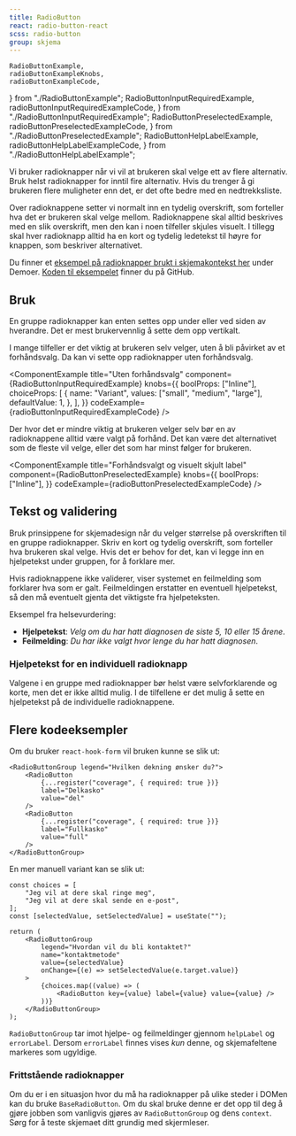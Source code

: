 ```yaml
---
title: RadioButton
react: radio-button-react
scss: radio-button
group: skjema
---
```


    RadioButtonExample,
    radioButtonExampleKnobs,
    radioButtonExampleCode,
} from "./RadioButtonExample";
    RadioButtonInputRequiredExample,
    radioButtonInputRequiredExampleCode,
} from "./RadioButtonInputRequiredExample";
    RadioButtonPreselectedExample,
    radioButtonPreselectedExampleCode,
} from "./RadioButtonPreselectedExample";
    RadioButtonHelpLabelExample,
    radioButtonHelpLabelExampleCode,
} from "./RadioButtonHelpLabelExample";

<Ingress>
    Vi bruker radioknapper når vi vil at brukeren skal velge ett av flere
    alternativ. Bruk helst radioknapper for inntil fire alternativ. Hvis du
    trenger å gi brukeren flere muligheter enn det, er det ofte bedre med en
    nedtrekksliste.
</Ingress>

<ComponentExample
    title="RadioButton"
    component={RadioButtonExample}
    knobs={radioButtonExampleKnobs}
    codeExample={radioButtonExampleCode}
/>

Over radioknappene setter vi normalt inn en tydelig overskrift, som forteller hva det er brukeren skal velge mellom. Radioknappene skal alltid beskrives med en slik overskrift, men den kan i noen tilfeller skjules visuelt. I tillegg skal hver radioknapp alltid ha en kort og tydelig ledetekst til høyre for knappen, som beskriver alternativet.

Du finner et [eksempel på radioknapper brukt i skjemakontekst her](/demoer/skjemavalidering/) under Demoer. [Koden til eksempelet](https://github.com/fremtind/jokul/blob/main/portal/src/pages/demoer/skjemavalidering.tsx) finner du på GitHub.

## Bruk

En gruppe radioknapper kan enten settes opp under eller ved siden av hverandre. Det er mest brukervennlig å sette dem opp vertikalt.

I mange tilfeller er det viktig at brukeren selv velger, uten å bli påvirket av et forhåndsvalg. Da kan vi sette opp radioknapper uten forhåndsvalg.

<ComponentExample
    title="Uten forhåndsvalg"
    component={RadioButtonInputRequiredExample}
    knobs={{
        boolProps: ["Inline"],
        choiceProps: [
            {
                name: "Variant",
                values: ["small", "medium", "large"],
                defaultValue: 1,
            },
        ],
    }}
    codeExample={radioButtonInputRequiredExampleCode}
/>

Der hvor det er mindre viktig at brukeren velger selv bør en av radioknappene alltid være valgt på forhånd. Det kan være det alternativet som de fleste vil velge, eller det som har minst følger for brukeren.

<ComponentExample
    title="Forhåndsvalgt og visuelt skjult label"
    component={RadioButtonPreselectedExample}
    knobs={{
        boolProps: ["Inline"],
    }}
    codeExample={radioButtonPreselectedExampleCode}
/>

## Tekst og validering

Bruk prinsippene for skjemadesign når du velger størrelse på overskriften til en gruppe radioknapper. Skriv en kort og tydelig overskrift, som forteller hva brukeren skal velge. Hvis det er behov for det, kan vi legge inn en hjelpetekst under gruppen, for å forklare mer.

Hvis radioknappene ikke validerer, viser systemet en feilmelding som forklarer hva som er galt. Feilmeldingen erstatter en eventuell hjelpetekst, så den må eventuelt gjenta det viktigste fra hjelpeteksten.

Eksempel fra helsevurdering:

-   **Hjelpetekst**: _Velg om du har hatt diagnosen de siste 5, 10 eller 15 årene_.
-   **Feilmelding**: _Du har ikke valgt hvor lenge du har hatt diagnosen_.

### Hjelpetekst for en individuell radioknapp

Valgene i en gruppe med radioknapper bør helst være selvforklarende og korte, men det er ikke alltid mulig. I de tilfellene er det mulig å sette en hjelpetekst på de individuelle radioknappene.

<ComponentExample
    title="Hjelpetekst på en individuell radioknapp"
    component={RadioButtonHelpLabelExample}
    codeExample={radioButtonHelpLabelExampleCode}
/>

## Flere kodeeksempler

Om du bruker `react-hook-form` vil bruken kunne se slik ut:

```tsx
<RadioButtonGroup legend="Hvilken dekning ønsker du?">
    <RadioButton
        {...register("coverage", { required: true })}
        label="Delkasko"
        value="del"
    />
    <RadioButton
        {...register("coverage", { required: true })}
        label="Fullkasko"
        value="full"
    />
</RadioButtonGroup>
```

En mer manuell variant kan se slik ut:

```tsx
const choices = [
    "Jeg vil at dere skal ringe meg",
    "Jeg vil at dere skal sende en e-post",
];
const [selectedValue, setSelectedValue] = useState("");

return (
    <RadioButtonGroup
        legend="Hvordan vil du bli kontaktet?"
        name="kontaktmetode"
        value={selectedValue}
        onChange={(e) => setSelectedValue(e.target.value)}
    >
        {choices.map((value) => (
            <RadioButton key={value} label={value} value={value} />
        ))}
    </RadioButtonGroup>
);
```

`RadioButtonGroup` tar imot hjelpe- og feilmeldinger gjennom `helpLabel` og `errorLabel`. Dersom `errorLabel` finnes vises _kun_ denne, og skjemafeltene markeres som ugyldige.

### Frittstående radioknapper

Om du er i en situasjon hvor du må ha radioknapper på ulike steder i DOMen kan du bruke `BaseRadioButton`. Om du skal bruke denne er det opp til deg å gjøre jobben som vanligvis gjøres av `RadioButtonGroup` og dens `context`. Sørg for å teste skjemaet ditt grundig med skjermleser.
